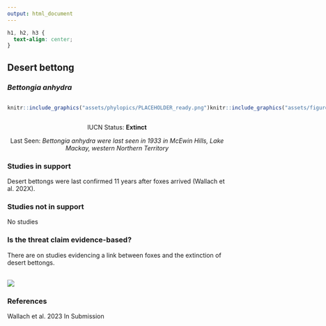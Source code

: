 ```yaml
---
output: html_document
---
```

```css
h1, h2, h3 {
  text-align: center;
}
```

## **Desert bettong**
### *Bettongia anhydra*

:::: {style="display: flex;"}

::: {}
  ```r
  knitr::include_graphics("assets/phylopics/PLACEHOLDER_ready.png")
  ```
:::

::: {}

:::

::: {}
  ```r
  knitr::include_graphics("assets/figures/Map_Fox_Bettongia anhydra.png")
  ```
:::

::::

<center>
IUCN Status: **Extinct**

Last Seen: *Bettongia anhydra were last seen in 1933 in McEwin Hills, Lake Mackay, western Northern Territory*

</center>


### Studies in support

Desert bettongs were last confirmed 11 years after foxes arrived (Wallach et al. 202X).

### Studies not in support

No studies

### Is the threat claim evidence-based?

There are on studies evidencing a link between foxes and the extinction of desert bettongs.
<br>
<br>

![](assets/figures/Main_Evidence_Fox_Bettongia anhydra.png)

### References

Wallach et al. 2023 In Submission

